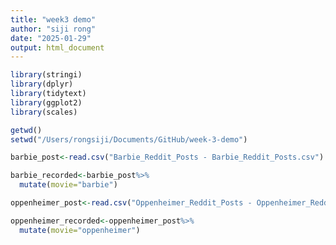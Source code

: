 ```yaml
---
title: "week3 demo"
author: "siji rong"
date: "2025-01-29"
output: html_document
---
```


```r
library(stringi)
library(dplyr)
library(tidytext)
library(ggplot2)
library(scales)
```

```r
getwd()
setwd("/Users/rongsiji/Documents/GitHub/week-3-demo")
```

```r
barbie_post<-read.csv("Barbie_Reddit_Posts - Barbie_Reddit_Posts.csv")
```

```r
barbie_recorded<-barbie_post%>%
  mutate(movie="barbie")
```

```r
oppenheimer_post<-read.csv("Oppenheimer_Reddit_Posts - Oppenheimer_Reddit_Posts.csv")
```

```r
oppenheimer_recorded<-oppenheimer_post%>%
  mutate(movie="oppenheimer")
```